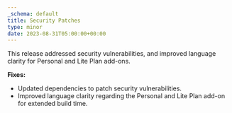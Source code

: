 ```yaml
---
_schema: default
title: Security Patches
type: minor
date: 2023-08-31T05:00:00+00:00
---
```

This release addressed security vulnerabilities, and improved language clarity for Personal and Lite Plan add-ons.

**Fixes:**

* Updated dependencies to patch security vulnerabilities.
* Improved language clarity regarding the Personal and Lite Plan add-on for extended build time.